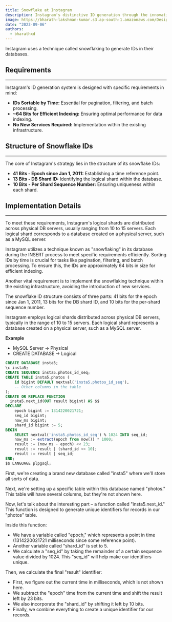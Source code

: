```yaml
---
title: Snowflake at Instagram
description: Instagram's distinctive ID generation through the innovative "snowflaking" technique. Witness how it efficiently fulfills sortable ID requirements within the current infrastructure. Delve into the structure of snowflake IDs, incorporating 41 bits for epoch time, 13 bits for DB shard ID, and 10 bits for per-shard sequence numbers. Gain insights into Instagram's practical implementation across logical shards.
image: https://bharath-lakshman-kumar.s3.ap-south-1.amazonaws.com/Design%20a%20Distributed%20ID%20Generators/didg-6.png
date: "2023-09-06"
authors:
  - bharathxd
---
```


Instagram uses a technique called snowflaking to generate IDs in their databases.

## Requirements

---

Instagram's ID generation system is designed with specific requirements in mind:

- **IDs Sortable by Time:** Essential for pagination, filtering, and batch processing.
- **~64 Bits for Efficient Indexing:** Ensuring optimal performance for data indexing.
- **No New Services Required:** Implementation within the existing infrastructure.

## Structure of Snowflake IDs

---

The core of Instagram's strategy lies in the structure of its snowflake IDs:

- **41 Bits - Epoch since Jan 1, 2011:** Establishing a time reference point.
- **13 Bits - DB Shard ID:** Identifying the logical shard within the database.
- **10 Bits - Per Shard Sequence Number:** Ensuring uniqueness within each shard.

## Implementation Details

---

To meet these requirements, Instagram's logical shards are distributed across physical DB servers, usually ranging from 10 to 15 servers. Each logical shard corresponds to a database created on a physical server, such as a MySQL server.

Instagram utilizes a technique known as "snowflaking" in its database during the INSERT process to meet specific requirements efficiently. Sorting IDs by time is crucial for tasks like pagination, filtering, and batch processing. To ensure this, the IDs are approximately 64 bits in size for efficient indexing.

Another vital requirement is to implement the snowflaking technique within the existing infrastructure, avoiding the introduction of new services.

The snowflake ID structure consists of three parts: 41 bits for the epoch since Jan 1, 2011, 13 bits for the DB shard ID, and 10 bits for the per-shard sequence number.

Instagram employs logical shards distributed across physical DB servers, typically in the range of 10 to 15 servers. Each logical shard represents a database created on a physical server, such as a MySQL server.

**Example**

- MySQL Server → Physical
- CREATE DATABASE → Logical

```sql
CREATE DATABASE insta5;
\c insta5;
CREATE SEQUENCE insta5.photos_id_seq;
CREATE TABLE insta5.photos (
    id bigint DEFAULT nextval('insta5.photos_id_seq'),
    -- Other columns in the table
);
CREATE OR REPLACE FUNCTION
  insta5.next_id(OUT result bigint) AS $$
DECLARE
    epoch bigint := 1314220021721;
    seq_id bigint;
    now_ms bigint;
    shard_id bigint := 5;
BEGIN
    SELECT nextval('insta5.photos_id_seq') % 1024 INTO seq_id;
    now_ms := extract(epoch from now()) * 1000;
    result := (now_ms - epoch) << 23;
    result := result | (shard_id << 10);
    result := result | seq_id;
END;
$$ LANGUAGE plpgsql;
```

First, we're creating a brand new database called "insta5" where we'll store all sorts of data.

Next, we're setting up a specific table within this database named "photos." This table will have several columns, but they're not shown here.

Now, let's talk about the interesting part – a function called "insta5.next_id." This function is designed to generate unique identifiers for records in our "photos" table.

Inside this function:

- We have a variable called "epoch," which represents a point in time (1314220021721 milliseconds since some reference point).
- Another variable called "shard_id" is set to 5.
- We calculate a "seq_id" by taking the remainder of a certain sequence value divided by 1024. This "seq_id" will help make our identifiers unique.

Then, we calculate the final "result" identifier:

- First, we figure out the current time in milliseconds, which is not shown here.
- We subtract the "epoch" time from the current time and shift the result left by 23 bits.
- We also incorporate the "shard_id" by shifting it left by 10 bits.
- Finally, we combine everything to create a unique identifier for our records.
